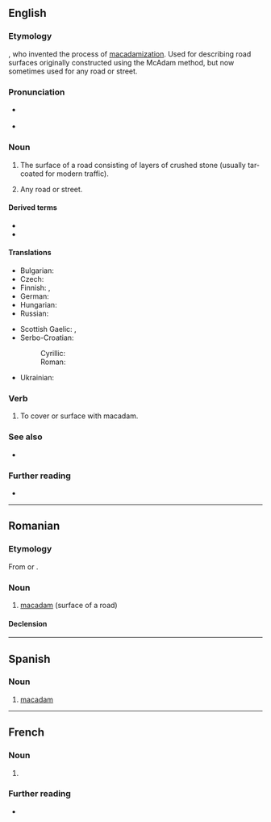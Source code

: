 {{also|Macadam|MacAdam}}
==English==

===Etymology===
{{named-after|en|John Loudon McAdam|wplink==|born=1756|died=1836|nat=Scottish|occ=engineer}}, who invented the process of [[macadamization]]. Used for describing road surfaces originally constructed using the McAdam method, but now sometimes used for any road or street.

===Pronunciation===
* {{a|RP}} {{IPA|en|/məˈkædəm/}}
* {{audio|en|LL-Q1860 (eng)-Vealhurl-macadam.wav|Audio (UK)}}

===Noun===
{{en-noun|~}}

# {{lb|en|uncountable}} The surface of a road consisting of layers of crushed stone (usually tar-coated for modern traffic).
# {{lb|en|US|dated|countable}} Any road or street.

====Derived terms====
* {{l|en|tarmac}}
* {{l|en|tarmacadam}}

====Translations====
{{trans-top|surface of a road}}
* Bulgarian: {{t+|bg|макадам|m}}
* Czech: {{t+|cs|makadam|m}}
* Finnish: {{t+|fi|sepeli}}, {{t+|fi|murske}}
* German: {{t+|de|Makadam|m|n}}
* Hungarian: {{t|hu|makadám}}
* Russian: {{t+|ru|ще́бень|m}}
{{trans-mid}}
* Scottish Gaelic: {{t|gd|bìth|f}}, {{t|gd|teàrr|f}}
* Serbo-Croatian:
*: Cyrillic: {{t|sh|макадам|m|sc=Cyrl}}
*: Roman: {{t+|sh|makadam|m}}
* Ukrainian: {{t|uk|макадам|m}}
{{trans-bottom}}

===Verb===
{{en-verb|pres_ptc2=macadamming|past2=macadammed}}

# {{lb|en|transitive}} To cover or surface with macadam.

===See also===
* {{l|en|asphalt}}

===Further reading===
* {{pedia}}

----

==Romanian==

===Etymology===
From {{bor|ro|fr|macadam}} or {{bor|ro|de|Makadam}}.

===Noun===
{{ro-noun|n|macadamuri}}

# [[macadam]] (surface of a road)

====Declension====
{{ro-noun-n-uri}}

----

==Spanish==

===Noun===
{{es-noun|m|+|pl2=macadam}}

# [[#English|macadam]]
----

==French==

===Noun===
{{fr-noun|m}}

# {{l|en|macadam}}

===Further reading===
* {{R:TLFi}}